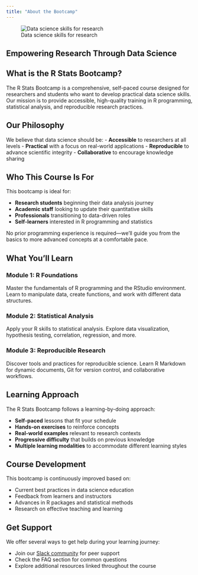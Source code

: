 ```yaml
---
title: "About the Bootcamp"
---
```


::: about-banner
![Data science skills for research](img/ds_venn_sm.png){.about-img}

## Empowering Research Through Data Science
:::

## What is the R Stats Bootcamp?

The R Stats Bootcamp is a comprehensive, self-paced course designed for researchers and students who want to develop practical data science skills. Our mission is to provide accessible, high-quality training in R programming, statistical analysis, and reproducible research practices.

::: callout-note
## Our Philosophy

We believe that data science should be: - **Accessible** to researchers at all levels - **Practical** with a focus on real-world applications - **Reproducible** to advance scientific integrity - **Collaborative** to encourage knowledge sharing
:::

## Who This Course Is For

This bootcamp is ideal for:

-   **Research students** beginning their data analysis journey
-   **Academic staff** looking to update their quantitative skills
-   **Professionals** transitioning to data-driven roles
-   **Self-learners** interested in R programming and statistics

No prior programming experience is required—we'll guide you from the basics to more advanced concepts at a comfortable pace.

## What You'll Learn

### Module 1: R Foundations

Master the fundamentals of R programming and the RStudio environment. Learn to manipulate data, create functions, and work with different data structures.

### Module 2: Statistical Analysis

Apply your R skills to statistical analysis. Explore data visualization, hypothesis testing, correlation, regression, and more.

### Module 3: Reproducible Research

Discover tools and practices for reproducible science. Learn R Markdown for dynamic documents, Git for version control, and collaborative workflows.

## Learning Approach

The R Stats Bootcamp follows a learning-by-doing approach:

-   **Self-paced** lessons that fit your schedule
-   **Hands-on exercises** to reinforce concepts
-   **Real-world examples** relevant to research contexts
-   **Progressive difficulty** that builds on previous knowledge
-   **Multiple learning modalities** to accommodate different learning styles

## Course Development

This bootcamp is continuously improved based on:

-   Current best practices in data science education
-   Feedback from learners and instructors
-   Advances in R packages and statistical methods
-   Research on effective teaching and learning

## Get Support

We offer several ways to get help during your learning journey:

-   Join our [Slack community](https://join.slack.com/t/ha-eda-party/shared_invite/zt-w19od3dz-6bjo~dTC_GQeSUUv3B8XzQ) for peer support
-   Check the FAQ section for common questions
-   Explore additional resources linked throughout the course

